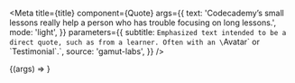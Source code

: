 

<Meta
  title={title}
  component={Quote}
  args={{
    text:
      'Codecademy’s small lessons really help a person who has trouble focusing on long lessons.',
    mode: 'light',
  }}
  parameters={{
    subtitle: `Emphasized text intended to be a direct quote, such as from a learner.
Often with an \`Avatar\` or \`Testimonial\`.`,
    source: 'gamut-labs',
  }}
/>

<Canvas withSource="open">
  <Story name="Quote">{(args) => <Quote {...args} />}</Story>
</Canvas>

<PropsTable story="Quote" />
